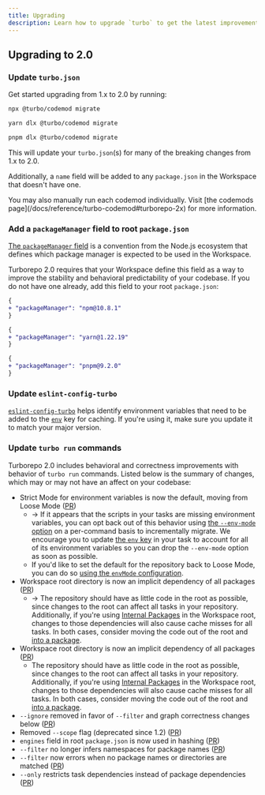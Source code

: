 ```yaml
---
title: Upgrading
description: Learn how to upgrade `turbo` to get the latest improvements to your repository.
---
```



## Upgrading to 2.0

<Steps>
<Step>

### Update `turbo.json`

Get started upgrading from 1.x to 2.0 by running:

<PackageManagerTabs>

<Tab>

```bash title="Terminal"
npx @turbo/codemod migrate
```

</Tab>

<Tab>

```bash title="Terminal"
yarn dlx @turbo/codemod migrate
```

</Tab>

<Tab>

```bash title="Terminal"
pnpm dlx @turbo/codemod migrate
```

</Tab>

</PackageManagerTabs>

This will update your `turbo.json`(s) for many of the breaking changes from 1.x to 2.0.

Additionally, a `name` field will be added to any `package.json` in the Workspace that doesn't have one.

<Callout type="good-to-know">
  You may also manually run each codemod individually. Visit [the codemods
  page](/docs/reference/turbo-codemod#turborepo-2x) for more information.
</Callout>

</Step>

<Step>

### Add a `packageManager` field to root `package.json`

[The `packageManager` field](https://nodejs.org/api/packages.html#packagemanager) is a convention from the Node.js ecosystem that defines which package manager is expected to be used in the Workspace.

Turborepo 2.0 requires that your Workspace define this field as a way to improve the stability and behavioral predictability of your codebase. If you do not have one already, add this field to your root `package.json`:

<PackageManagerTabs>
<Tab>

```diff title="./package.json"
{
+ "packageManager": "npm@10.8.1"
}
```

</Tab>

<Tab>

```diff title="./package.json"
{
+ "packageManager": "yarn@1.22.19"
}
```

</Tab>

<Tab>

```diff title="./package.json"
{
+ "packageManager": "pnpm@9.2.0"
}
```

</Tab>
</PackageManagerTabs>

</Step>
<Step>

### Update `eslint-config-turbo`

[`eslint-config-turbo`](/docs/reference/eslint-config-turbo) helps identify environment variables that need to be added to the [`env`](/docs/reference/configuration#env) key for caching. If you're using it, make sure you update it to match your major version.

</Step>

<Step>

### Update `turbo run` commands

Turborepo 2.0 includes behavioral and correctness improvements with behavior of `turbo run` commands. Listed below is the summary of changes, which may or may not have an affect on your codebase:

- Strict Mode for environment variables is now the default, moving from Loose Mode ([PR](https://github.com/vercel/turborepo/pull/8182))
  - → If it appears that the scripts in your tasks are missing environment variables, you can opt back out of this behavior using [the `--env-mode` option](/docs/reference/run#--env-mode-option) on a per-command basis to incrementally migrate. We encourage you to update [the `env` key](/docs/reference/configuration#env) in your task to account for all of its environment variables so you can drop the `--env-mode` option as soon as possible.
  - If you'd like to set the default for the repository back to Loose Mode, you can do so [using the `envMode` configuration](/repo/docs/reference/configuration#envmode).
- Workspace root directory is now an implicit dependency of all packages ([PR](https://github.com/vercel/turborepo/pull/8202))
  - → The repository should have as little code in the root as possible, since changes to the root can affect all tasks in your repository. Additionally, if you're using [Internal Packages](/repo/docs/core-concepts/internal-packages) in the Workspace root, changes to those dependencies will also cause cache misses for all tasks. In both cases, consider moving the code out of the root and [into a package](/docs/crafting-your-repository/structuring-a-repository).
- Workspace root directory is now an implicit dependency of all packages ([PR](https://github.com/vercel/turborepo/pull/8202))
  - The repository should have as little code in the root as possible, since changes to the root can affect all tasks in your repository. Additionally, if you're using [Internal Packages]() in the Workspace root, changes to those dependencies will also cause cache misses for all tasks. In both cases, consider moving the code out of the root and [into a package](/repo/docs/crafting-your-repository/structuring-a-repository).
- `--ignore` removed in favor of `--filter` and graph correctness changes below ([PR](https://github.com/vercel/turborepo/pull/8201))
- Removed `--scope` flag (deprecated since 1.2) ([PR](https://github.com/vercel/turborepo/pull/7970))
- `engines` field in root `package.json` is now used in hashing ([PR](https://github.com/vercel/turborepo/pull/8173))
- `--filter` no longer infers namespaces for package names ([PR](https://github.com/vercel/turborepo/pull/8137))
- `--filter` now errors when no package names or directories are matched ([PR](https://github.com/vercel/turborepo/pull/8142))
- `--only` restricts task dependencies instead of package dependencies ([PR](https://github.com/vercel/turborepo/pull/8163))

</Step>
</Steps>
